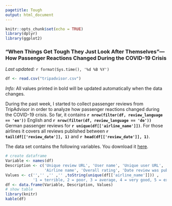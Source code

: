 ```yaml
---
pagetitle: Tough
output: html_document
---
```


```r
knitr::opts_chunk$set(echo = TRUE)
library(dplyr)
library(ggplot2)
```

### "When Things Get Tough They Just Look After Themselves"---How Passenger Reactions Changed During the COVID-19 Crisis
*Last updated:* `r format(Sys.time(), '%d %B %Y')`

```r
df <- read.csv("tripadvisor.csv")
```

*Info:* All values printed in bold will be updated automatically when the data changes.

During the past week, I started to collect passenger reviews from TripAdvisor in order to analyze how passenger reactions changed during the COVID-19 crisis. So far, it contains **`r nrow(filter(df, review_language == 'en'))`** English and **`r nrow(filter(df, review_language == 'de'))`** German passenger reviews for **`r unique(df[['airline_name']])`**. For those airlines it covers all reviews published between **`r tail(df[['review_date']], 1)`** and **`r head(df[['review_date']], 1)`**.

The data set contains the following variables. You download it [here](https://github.com/florianpethig/tough/blob/master/tripadvisor.csv).

```r
# create dataframe
Variable <- names(df)
Description <- c('Unique review URL', 'User name', 'Unique user URL', 'Geolocation of the user', 
                 'Airline name', 'Overall rating', 'Date review was published', 'Date traveled', 'Flight length', 'Booking class', 'Origin and destination', 'City of origin', 'City of destination', 'Review title', 'Review text', 'Language')
Values <- c('','' ,'' ,'' ,toString(unique(df[['airline_name']])) ,
            '1 = terrible, 2 = poor, 3 = average, 4 = very good, 5 = excellent', '', '', 'Intercontinental, domestic, etc.', 'Economy, Premium Economy, Business, First', '', '', '', '', '', '')
df <- data.frame(Variable, Description, Values)
# show table
library(knitr)
kable(df)
```
